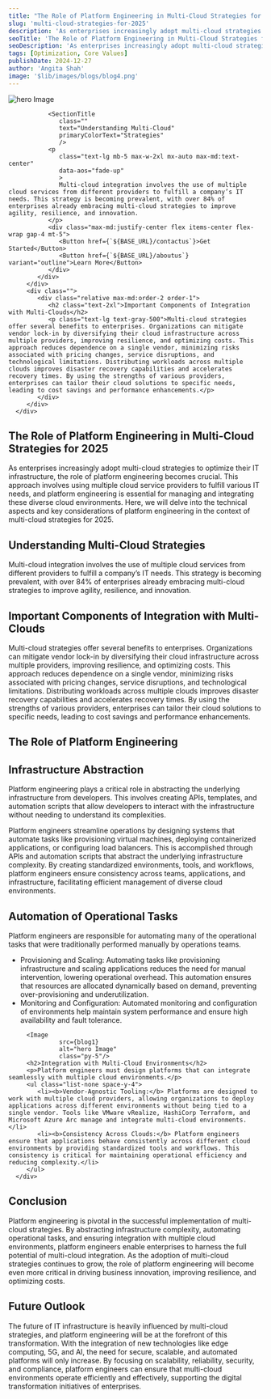 ```yaml
---
title: "The Role of Platform Engineering in Multi-Cloud Strategies for 2025"
slug: 'multi-cloud-strategies-for-2025'
description: 'As enterprises increasingly adopt multi-cloud strategies to optimize their IT infrastructure, the role of platform engineering becomes crucial. This approach involves using multiple cloud service providers to fulfill various IT needs, and platform engineering is essential for managing and integrating these diverse cloud environments.'
seoTitle: 'The Role of Platform Engineering in Multi-Cloud Strategies for 2025'
seoDescription: 'As enterprises increasingly adopt multi-cloud strategies to optimize their IT infrastructure, the role of platform engineering becomes crucial. This approach involves using multiple cloud service providers to fulfill various IT needs, and platform engineering is essential for managing and integrating these diverse cloud environments.'
tags: [Optimization, Core Values]
publishDate: 2024-12-27
author: 'Angita Shah'
image: '$lib/images/blogs/blog4.png'
---
```


<div class="blog-details">
   <section class="relative py-10">
      <div class="container relative z-10">
         <div
            class="grid grid-cols-2 max-md:grid-cols-1 gap-16 mb-16 items-start relative "
            >
            <div
               class="relative max-md:order-1 aos-init aos-animate"
               data-aos="fade-up"
               data-aos-offset="200"
               data-aos-duration="1000"
               data-aos-once="true"
               >
               <Image
                  src={blog1}
                  alt="hero Image"
                  class="inline-block dark:hidden w-full rounded-medium shadow-nav"
                  />
            </div>
            <div class="relative max-md:order-2">

               <SectionTitle
                  class=""
                  text="Understanding Multi-Cloud"
                  primaryColorText="Strategies"
                  />
               <p
                  class="text-lg mb-5 max-w-2xl mx-auto max-md:text-center"
                  data-aos="fade-up"
                  >
                  Multi-cloud integration involves the use of multiple cloud services from different providers to fulfill a company’s IT needs. This strategy is becoming prevalent, with over 84% of enterprises already embracing multi-cloud strategies to improve agility, resilience, and innovation.
               </p>
               <div class="max-md:justify-center flex items-center flex-wrap gap-4 mt-5">
                  <Button href={`${BASE_URL}/contactus`}>Get Started</Button>
                  <Button href={`${BASE_URL}/aboutus`} variant="outline">Learn More</Button>
               </div>
            </div>
         </div>
         <div class="">
            <div class="relative max-md:order-2 order-1">
               <h2 class="text-2xl">Important Components of Integration with Multi-Clouds</h2>
               <p class="text-lg text-gray-500">Multi-cloud strategies offer several benefits to enterprises. Organizations can mitigate vendor lock-in by diversifying their cloud infrastructure across multiple providers, improving resilience, and optimizing costs. This approach reduces dependence on a single vendor, minimizing risks associated with pricing changes, service disruptions, and technological limitations. Distributing workloads across multiple clouds improves disaster recovery capabilities and accelerates recovery times. By using the strengths of various providers, enterprises can tailor their cloud solutions to specific needs, leading to cost savings and performance enhancements.</p>
            </div>
         </div>
      </div>
   </section>
   <section class="relative">
      <div class="container relative z-10">
         <h1 class="">The Role of Platform Engineering in Multi-Cloud Strategies for 2025</h1>
         <p>As enterprises increasingly adopt multi-cloud strategies to optimize their IT infrastructure, the role of platform engineering becomes crucial. This approach involves using multiple cloud service providers to fulfill various IT needs, and platform engineering is essential for managing and integrating these diverse cloud environments. Here, we will delve into the technical aspects and key considerations of platform engineering in the context of multi-cloud strategies for 2025.</p>
         <h2>Understanding Multi-Cloud Strategies</h2>
         <p>Multi-cloud integration involves the use of multiple cloud services from different providers to fulfill a company’s IT needs. This strategy is becoming prevalent, with over 84% of enterprises already embracing multi-cloud strategies to improve agility, resilience, and innovation.</p>
         <h2>Important Components of Integration with Multi-Clouds</h2>
         <p>Multi-cloud strategies offer several benefits to enterprises. Organizations can mitigate vendor lock-in by diversifying their cloud infrastructure across multiple providers, improving resilience, and optimizing costs. This approach reduces dependence on a single vendor, minimizing risks associated with pricing changes, service disruptions, and technological limitations. Distributing workloads across multiple clouds improves disaster recovery capabilities and accelerates recovery times. By using the strengths of various providers, enterprises can tailor their cloud solutions to specific needs, leading to cost savings and performance enhancements.</p>
         <h1>The Role of Platform Engineering</h1>
         <h2>Infrastructure Abstraction</h2>
         <p>Platform engineering plays a critical role in abstracting the underlying infrastructure from developers. This involves creating APIs, templates, and automation scripts that allow developers to interact with the infrastructure without needing to understand its complexities.</p>
         <p>Platform engineers streamline operations by designing systems that automate tasks like provisioning virtual machines, deploying containerized applications, or configuring load balancers. This is accomplished through APIs and automation scripts that abstract the underlying infrastructure complexity. By creating standardized environments, tools, and workflows, platform engineers ensure consistency across teams, applications, and infrastructure, facilitating efficient management of diverse cloud environments.</p>
         <h2>Automation of Operational Tasks</h2>
         <p>Platform engineers are responsible for automating many of the operational tasks that were traditionally performed manually by operations teams.</p>
         <ul class="list-none space-y-4">
            <li>Provisioning and Scaling: Automating tasks like provisioning infrastructure and scaling applications reduces the need for manual intervention, lowering operational overhead. This automation ensures that resources are allocated dynamically based on demand, preventing over-provisioning and underutilization.</li>
            <li>Monitoring and Configuration: Automated monitoring and configuration of environments help maintain system performance and ensure high availability and fault tolerance.</li>
         </ul>


         <Image
                  src={blog1}
                  alt="hero Image"
                  class="py-5"/>
         <h2>Integration with Multi-Cloud Environments</h2>
         <p>Platform engineers must design platforms that can integrate seamlessly with multiple cloud environments.</p>
         <ul class="list-none space-y-4">
            <li><b>Vendor-Agnostic Tooling:</b> Platforms are designed to work with multiple cloud providers, allowing organizations to deploy applications across different environments without being tied to a single vendor. Tools like VMware vRealize, HashiCorp Terraform, and Microsoft Azure Arc manage and integrate multi-cloud environments.</li>
            <li><b>Consistency Across Clouds:</b> Platform engineers ensure that applications behave consistently across different cloud environments by providing standardized tools and workflows. This consistency is critical for maintaining operational efficiency and reducing complexity.</li>
         </ul>
      </div>
   </section>
   <section class="py-10">
      <div class="container border-t border-dashed">
         <div class="relative">
            <h1 class="flex items-center space-x-2">
               <ArrowBigRightDash class="w-8 h-8 text-primary" />
               <span>Conclusion</span>
            </h1>
            <p
               class="text-lg max-w-2xl mx-auto "
               data-aos="fade-up"
               >
               Platform engineering is pivotal in the successful implementation of multi-cloud strategies. By abstracting infrastructure complexity, automating operational tasks, and ensuring integration with multiple cloud environments, platform engineers enable enterprises to harness the full potential of multi-cloud integration. As the adoption of multi-cloud strategies continues to grow, the role of platform engineering will become even more critical in driving business innovation, improving resilience, and optimizing costs.
            </p>
            <h1 class="flex items-center space-x-2">
               <ArrowBigRightDash class="w-8 h-8 text-primary" />
               <span>Future Outlook</span>
            </h1>
            <p
               class="text-lg max-w-2xl mx-auto"
               data-aos="fade-up"
               >
               The future of IT infrastructure is heavily influenced by multi-cloud strategies, and platform engineering will be at the forefront of this transformation. With the integration of new technologies like edge computing, 5G, and AI, the need for secure, scalable, and automated platforms will only increase. By focusing on scalability, reliability, security, and compliance, platform engineers can ensure that multi-cloud environments operate efficiently and effectively, supporting the digital transformation initiatives of enterprises.
            </p>
         </div>
      </div>
   </section>

</div>
